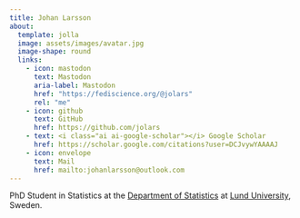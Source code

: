 ```yaml
---
title: Johan Larsson
about:
  template: jolla
  image: assets/images/avatar.jpg
  image-shape: round
  links:
    - icon: mastodon
      text: Mastodon
      aria-label: Mastodon
      href: "https://fediscience.org/@jolars"
      rel: "me"
    - icon: github
      text: GitHub
      href: https://github.com/jolars
    - text: <i class="ai ai-google-scholar"></i> Google Scholar
      href: https://scholar.google.com/citations?user=DCJvywYAAAAJ
    - icon: envelope
      text: Mail
      href: mailto:johanlarsson@outlook.com
---
```


PhD Student in Statistics at the [Department of Statistics](https://stat.lu.se)
at [Lund University](https://lu.se), Sweden.
